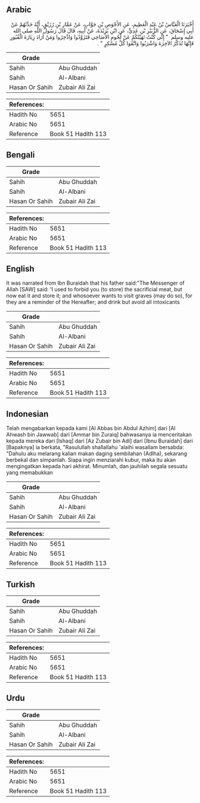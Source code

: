 ## Arabic


<div dir="rtl" lang="ar" style={{fontSize:'larger',backgroundColor:'#f8f9fa',padding:20}}>
أَخْبَرَنَا الْعَبَّاسُ بْنُ عَبْدِ الْعَظِيمِ، عَنِ الأَحْوَصِ بْنِ جَوَّابٍ، عَنْ عَمَّارِ بْنِ رُزَيْقٍ، أَنَّهُ حَدَّثَهُمْ عَنْ أَبِي إِسْحَاقَ، عَنِ الزُّبَيْرِ بْنِ عَدِيٍّ، عَنِ ابْنِ بُرَيْدَةَ، عَنْ أَبِيهِ، قَالَ قَالَ رَسُولُ اللَّهِ صلى الله عليه وسلم ‏ "‏ إِنِّي كُنْتُ نَهَيْتُكُمْ عَنْ لُحُومِ الأَضَاحِي فَتَزَوَّدُوا وَادَّخِرُوا وَمَنْ أَرَادَ زِيَارَةَ الْقُبُورِ فَإِنَّهَا تُذَكِّرُ الآخِرَةَ وَاشْرَبُوا وَاتَّقُوا كُلَّ مُسْكِرٍ ‏"‏ ‏.‏
</div>
<div style={{backgroundColor:'#f8f9fa',padding:20, marginBottom: 10}}><table> <thead> <tr> <th>Grade</th> <th></th> </tr> </thead> <tbody> <tr><td>Sahih</td><td>Abu Ghuddah</td></tr><tr><td>Sahih</td><td>Al-Albani</td></tr><tr><td>Hasan Or Sahih</td><td>Zubair Ali Zai</td></tr></tbody></table><table> <thead> <tr> <th>References:</th> <th></th> </tr> </thead> <tbody><tr><td>Hadith No</td><td>5651</td></tr><tr><td>Arabic No</td><td>5651</td></tr><tr><td>Reference</td><td>Book 51 Hadith 113</td></tr></tbody></table></div>

## Bengali


<div dir="ltr" lang="bn" style={{fontSize:'larger',backgroundColor:'#f8f9fa',padding:20}}>

</div>
<div style={{backgroundColor:'#f8f9fa',padding:20, marginBottom: 10}}><table> <thead> <tr> <th>Grade</th> <th></th> </tr> </thead> <tbody> <tr><td>Sahih</td><td>Abu Ghuddah</td></tr><tr><td>Sahih</td><td>Al-Albani</td></tr><tr><td>Hasan Or Sahih</td><td>Zubair Ali Zai</td></tr></tbody></table><table> <thead> <tr> <th>References:</th> <th></th> </tr> </thead> <tbody><tr><td>Hadith No</td><td>5651</td></tr><tr><td>Arabic No</td><td>5651</td></tr><tr><td>Reference</td><td>Book 51 Hadith 113</td></tr></tbody></table></div>

## English


<div dir="ltr" lang="en" style={{fontSize:'larger',backgroundColor:'#f8f9fa',padding:20}}>
It was narrated from Ibn Buraidah that his father said:"The Messenger of Allah [SAW] said: 'I used to forbid you (to store) the sacrificial meat, but now eat it and store it; and whosoever wants to visit graves (may do so), for they are a reminder of the Hereafter; and drink but avoid all intoxicants
</div>
<div style={{backgroundColor:'#f8f9fa',padding:20, marginBottom: 10}}><table> <thead> <tr> <th>Grade</th> <th></th> </tr> </thead> <tbody> <tr><td>Sahih</td><td>Abu Ghuddah</td></tr><tr><td>Sahih</td><td>Al-Albani</td></tr><tr><td>Hasan Or Sahih</td><td>Zubair Ali Zai</td></tr></tbody></table><table> <thead> <tr> <th>References:</th> <th></th> </tr> </thead> <tbody><tr><td>Hadith No</td><td>5651</td></tr><tr><td>Arabic No</td><td>5651</td></tr><tr><td>Reference</td><td>Book 51 Hadith 113</td></tr></tbody></table></div>

## Indonesian


<div dir="ltr" lang="id" style={{fontSize:'larger',backgroundColor:'#f8f9fa',padding:20}}>
Telah mengabarkan kepada kami [Al Abbas bin Abdul Azhim] dari [Al Ahwash bin Jawwab] dari [Ammar bin Zuraiq] bahwasanya ia menceritakan kepada mereka dari [Ishaq] dari [Az Zubair bin Adi] dari [Ibnu Buraidah] dari [Bapaknya] ia berkata, "Rasulullah shallallahu 'alaihi wasallam bersabda: "Dahulu aku melarang kalian makan daging sembilahan (Adlha), sekarang berbekal dan simpanlah. Siapa ingin menziarahi kubur, maka itu akan mengingatkan kepada hari akhirat. Minumlah, dan jauhilah segala sesuatu yang memabukkan
</div>
<div style={{backgroundColor:'#f8f9fa',padding:20, marginBottom: 10}}><table> <thead> <tr> <th>Grade</th> <th></th> </tr> </thead> <tbody> <tr><td>Sahih</td><td>Abu Ghuddah</td></tr><tr><td>Sahih</td><td>Al-Albani</td></tr><tr><td>Hasan Or Sahih</td><td>Zubair Ali Zai</td></tr></tbody></table><table> <thead> <tr> <th>References:</th> <th></th> </tr> </thead> <tbody><tr><td>Hadith No</td><td>5651</td></tr><tr><td>Arabic No</td><td>5651</td></tr><tr><td>Reference</td><td>Book 51 Hadith 113</td></tr></tbody></table></div>

## Turkish


<div dir="ltr" lang="tr" style={{fontSize:'larger',backgroundColor:'#f8f9fa',padding:20}}>

</div>
<div style={{backgroundColor:'#f8f9fa',padding:20, marginBottom: 10}}><table> <thead> <tr> <th>Grade</th> <th></th> </tr> </thead> <tbody> <tr><td>Sahih</td><td>Abu Ghuddah</td></tr><tr><td>Sahih</td><td>Al-Albani</td></tr><tr><td>Hasan Or Sahih</td><td>Zubair Ali Zai</td></tr></tbody></table><table> <thead> <tr> <th>References:</th> <th></th> </tr> </thead> <tbody><tr><td>Hadith No</td><td>5651</td></tr><tr><td>Arabic No</td><td>5651</td></tr><tr><td>Reference</td><td>Book 51 Hadith 113</td></tr></tbody></table></div>

## Urdu


<div dir="rtl" lang="ur" style={{fontSize:'larger',backgroundColor:'#f8f9fa',padding:20}}>

</div>
<div style={{backgroundColor:'#f8f9fa',padding:20, marginBottom: 10}}><table> <thead> <tr> <th>Grade</th> <th></th> </tr> </thead> <tbody> <tr><td>Sahih</td><td>Abu Ghuddah</td></tr><tr><td>Sahih</td><td>Al-Albani</td></tr><tr><td>Hasan Or Sahih</td><td>Zubair Ali Zai</td></tr></tbody></table><table> <thead> <tr> <th>References:</th> <th></th> </tr> </thead> <tbody><tr><td>Hadith No</td><td>5651</td></tr><tr><td>Arabic No</td><td>5651</td></tr><tr><td>Reference</td><td>Book 51 Hadith 113</td></tr></tbody></table></div>